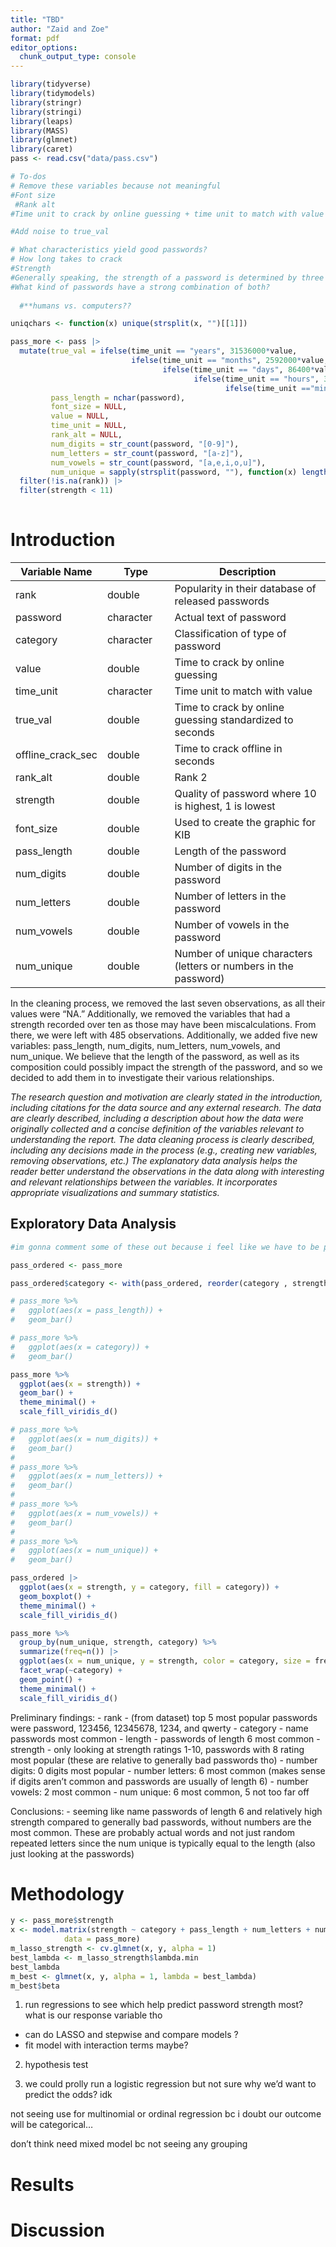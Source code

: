```yaml
---
title: "TBD"
author: "Zaid and Zoe"
format: pdf
editor_options: 
  chunk_output_type: console
---
```


```r
library(tidyverse) 
library(tidymodels)
library(stringr)
library(stringi)
library(leaps)
library(MASS)
library(glmnet)
library(caret)
pass <- read.csv("data/pass.csv")

# To-dos 
# Remove these variables because not meaningful
#Font size
 #Rank alt 
#Time unit to crack by online guessing + time unit to match with value (since we created a new variable)  

#Add noise to true_val 

# What characteristics yield good passwords? 
# How long takes to crack
#Strength
#Generally speaking, the strength of a password is determined by three things: the length of the character set used, the length of the password itself, and to a lesser extent, the variety in characters chosen.
#What kind of passwords have a strong combination of both?  
  
  #**humans vs. computers??

```

```r
uniqchars <- function(x) unique(strsplit(x, "")[[1]]) 

pass_more <- pass |>
  mutate(true_val = ifelse(time_unit == "years", 31536000*value,
                           ifelse(time_unit == "months", 2592000*value,
                                  ifelse(time_unit == "days", 86400*value,
                                         ifelse(time_unit == "hours", 3600*value,
                                                ifelse(time_unit =="minutes", 60*value,value))))),
         pass_length = nchar(password),
         font_size = NULL,
         value = NULL,
         time_unit = NULL,
         rank_alt = NULL,
         num_digits = str_count(password, "[0-9]"),
         num_letters = str_count(password, "[a-z]"),
         num_vowels = str_count(password, "[a,e,i,o,u]"),
         num_unique = sapply(strsplit(password, ""), function(x) length(unique(x)))) |>
  filter(!is.na(rank)) |>
  filter(strength < 11) 
  

```

# Introduction

| Variable Name     | Type      | Description                                                      |
|----------------|----------------|---------------------------------------|
| rank              | double    | Popularity in their database of released passwords               |
| password          | character | Actual text of password                                          |
| category          | character | Classification of type of password                               |
| value             | double    | Time to crack by online guessing                                 |
| time_unit         | character | Time unit to match with value                                    |
| true_val          | double    | Time to crack by online guessing standardized to seconds         |
| offline_crack_sec | double    | Time to crack offline in seconds                                 |
| rank_alt          | double    | Rank 2                                                           |
| strength          | double    | Quality of password where 10 is highest, 1 is lowest             |
| font_size         | double    | Used to create the graphic for KIB                               |
| pass_length       | double    | Length of the password                                           |
| num_digits        | double    | Number of digits in the password                                 |
| num_letters       | double    | Number of letters in the password                                |
| num_vowels        | double    | Number of vowels in the password                                 |
| num_unique        | double    | Number of unique characters (letters or numbers in the password) |

In the cleaning process, we removed the last seven observations, as all their values were "NA." Additionally, we removed the variables that had a strength recorded over ten as those may have been miscalculations. From there, we were left with 485 observations. Additionally, we added five new variables: pass_length, num_digits, num_letters, num_vowels, and num_unique. We believe that the length of the password, as well as its composition could possibly impact the strength of the password, and so we decided to add them in to investigate their various relationships.

*The research question and motivation are clearly stated in the introduction, including citations for the data source and any external research. The data are clearly described, including a description about how the data were originally collected and a concise definition of the variables relevant to understanding the report. The data cleaning process is clearly described, including any decisions made in the process (e.g., creating new variables, removing observations, etc.) The explanatory data analysis helps the reader better understand the observations in the data along with interesting and relevant relationships between the variables. It incorporates appropriate visualizations and summary statistics.*

## Exploratory Data Analysis

```r
#im gonna comment some of these out because i feel like we have to be picky with which graphs we include

pass_ordered <- pass_more

pass_ordered$category <- with(pass_ordered, reorder(category , strength, median , na.rm=T))

# pass_more %>%
#   ggplot(aes(x = pass_length)) + 
#   geom_bar() 

# pass_more %>%
#   ggplot(aes(x = category)) + 
#   geom_bar() 

pass_more %>%
  ggplot(aes(x = strength)) + 
  geom_bar() +
  theme_minimal() + 
  scale_fill_viridis_d()

# pass_more %>%
#   ggplot(aes(x = num_digits)) + 
#   geom_bar() 
# 
# pass_more %>%
#   ggplot(aes(x = num_letters)) + 
#   geom_bar() 
# 
# pass_more %>%
#   ggplot(aes(x = num_vowels)) + 
#   geom_bar() 
# 
# pass_more %>%
#   ggplot(aes(x = num_unique)) + 
#   geom_bar() 

pass_ordered |>
  ggplot(aes(x = strength, y = category, fill = category)) + 
  geom_boxplot() +
  theme_minimal() + 
  scale_fill_viridis_d()

pass_more %>%
  group_by(num_unique, strength, category) %>%
  summarize(freq=n()) |>
  ggplot(aes(x = num_unique, y = strength, color = category, size = freq)) +
  facet_wrap(~category) + 
  geom_point() +
  theme_minimal() + 
  scale_fill_viridis_d()

```

Preliminary findings: - rank - (from dataset) top 5 most popular passwords were password, 123456, 12345678, 1234, and qwerty - category - name passwords most common - length - passwords of length 6 most common - strength - only looking at strength ratings 1-10, passwords with 8 rating most popular (these are relative to generally bad passwords tho) - number digits: 0 digits most popular - number letters: 6 most common (makes sense if digits aren't common and passwords are usually of length 6) - number vowels: 2 most common - num unique: 6 most common, 5 not too far off

Conclusions: - seeming like name passwords of length 6 and relatively high strength compared to generally bad passwords, without numbers are the most common. These are probably actual words and not just random repeated letters since the num unique is typically equal to the length (also just looking at the passwords)

# Methodology

```r

y <- pass_more$strength
x <- model.matrix(strength ~ category + pass_length + num_letters + num_digits + num_vowels + num_unique,
            data = pass_more) 
m_lasso_strength <- cv.glmnet(x, y, alpha = 1)
best_lambda <- m_lasso_strength$lambda.min
best_lambda
m_best <- glmnet(x, y, alpha = 1, lambda = best_lambda)
m_best$beta
```

1.  run regressions to see which help predict password strength most? what is our response variable tho

-   can do LASSO and stepwise and compare models ?
-   fit model with interaction terms maybe?

2.  hypothesis test

3.  we could prolly run a logistic regression but not sure why we'd want to predict the odds? idk

not seeing use for multinomial or ordinal regression bc i doubt our outcome will be categorical...

don't think need mixed model bc not seeing any grouping

# Results

# Discussion
